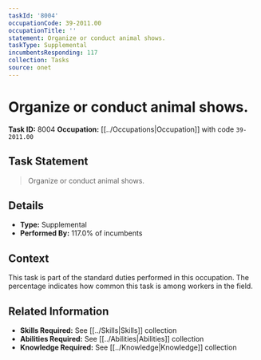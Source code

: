 ```yaml
---
taskId: '8004'
occupationCode: 39-2011.00
occupationTitle: ''
statement: Organize or conduct animal shows.
taskType: Supplemental
incumbentsResponding: 117
collection: Tasks
source: onet
---
```

# Organize or conduct animal shows.

**Task ID:** 8004
**Occupation:** [[../Occupations|Occupation]] with code `39-2011.00`

## Task Statement

> Organize or conduct animal shows.

## Details

- **Type:** Supplemental
- **Performed By:** 117.0% of incumbents

## Context

This task is part of the standard duties performed in this occupation. The percentage indicates how common this task is among workers in the field.

## Related Information

- **Skills Required:** See [[../Skills|Skills]] collection
- **Abilities Required:** See [[../Abilities|Abilities]] collection
- **Knowledge Required:** See [[../Knowledge|Knowledge]] collection
